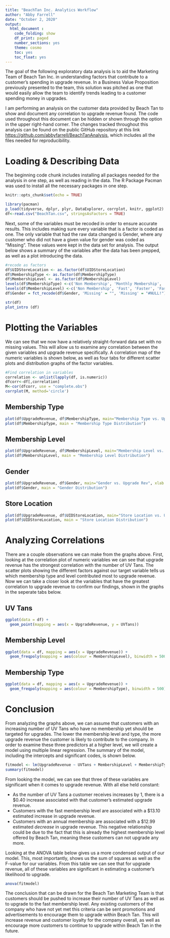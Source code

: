 ```yaml
---
title: "BeachTan Inc. Analytics Workflow"
author: "Abby Farrell"
date: "October 2, 2020"
output: 
  html_document :
    code_folding: show
    df_print: paged
    number_sections: yes
    theme: cosmo
    toc: yes
    toc_float: yes
---
```


The goal of the following exploratory data analysis is to aid the Marketing Team of Beach Tan Inc. in understanding factors that contribute to a customer's spending in upgrade revenue. In a Business Value Proposition previously presented to the team, this solution was pitched as one that would easily allow the team to identify trends leading to a customer spending money in upgrades.  

I am performing an analysis on the customer data provided by Beach Tan to show and document any correlation to upgrade revenue found. The code used throughout this document can be hidden or shown through the option in the upper right-hand corner. The changes tracked throughout this analysis can be found on the public GitHub repository at this link <https://github.com/abbyfarrell/BeachTanAnalysis>, which includes all the files needed for reproducibility.

# Loading & Describing Data

The beginning code chunk includes installing all packages needed for the analysis in one step, as well as reading in the data. The R Package Pacman was used to install all the necessary packages in one step.

```r
knitr::opts_chunk$set(echo = TRUE)
```
```r
library(pacman)
p_load(tidyverse, dplyr, plyr, DataExplorer, corrplot, knitr, ggplot2)
df<-read.csv("BeachTan.csv", stringsAsFactors = TRUE)
```

Next, some of the variables must be recoded in order to ensure accurate results. This includes making sure every variable that is a factor is coded as one. The only variable that had the raw data changed is Gender, where any customer who did not have a given value for gender was coded as "Missing". These values were kept in the data set for analysis. The output below shows a summary of the variables after the data has been prepped, as well as a plot introducing the data.

```r
#recode as factors
df$UIDStoreLocation <- as.factor(df$UIDStoreLocation)
df$MembershipType <- as.factor(df$MembershipType)
df$MembershipLevel <- as.factor(df$MembershipLevel)
levels(df$MembershipType) <-c('Non Membership', 'Monthly Membership', 'Annual Membership')
levels(df$MembershipLevel) <-c('Non Membership', 'Fast', 'Faster', 'Fastest', 'Instant')
df$Gender = fct_recode(df$Gender, 'Missing' = "", 'Missing' = "#NULL!")

str(df)
plot_intro (df)
```

# Plotting the Variables {.tabset .tabset-pills}

We can see that we now have a relatively straight-forward data set with no missing values. This will allow us to examine any correlation between the given variables and upgrade revenue specifically. A correlation map of the numeric variables is shown below, as well as four tabs for different scatter plots and distribution graphs of the factor variables.

```r
#Find correlation in variables
correlation <- unlist(lapply(df, is.numeric)) 
dfcorr<-df[,correlation]
M<-cor(dfcorr, use = "complete.obs")
corrplot(M, method='circle')
```

## Membership Type
```r
plot(df$UpgradeRevenue, df$MembershipType, main="Membership Type vs. Upgrade Rev", xlab = "Upgrade Revenue", ylab= "Membership Type", col="red")
plot(df$MembershipType, main = "Membership Type Distribution")
```

## Membership Level
```r
plot(df$UpgradeRevenue, df$MembershipLevel, main="Membership Level vs. Upgrade Rev", xlab = "Upgrade Revenue", ylab= "Membership Level", col="blue")
plot(df$MembershipLevel, main = "Membership Level Distribution")
```

## Gender
```r
plot(df$UpgradeRevenue, df$Gender, main="Gender vs. Upgrade Rev", xlab = "Upgrade Revenue", ylab= "Gender", col="green")
plot(df$Gender, main = "Gender Distribution")
```

## Store Location
```r
plot(df$UpgradeRevenue, df$UIDStoreLocation, main="Store Location vs. Upgrade Rev", xlab = "Upgrade Revenue", ylab= "Store Location", col="orange")
plot(df$UIDStoreLocation, main = "Store Location Distribution")
```

# Analyzing Correlations {.tabset .tabset-pills}

There are a couple observations we can make from the graphs above. First, looking at the correlation plot of numeric variables we can see that upgrade revenue has the strongest correlation with the number of UV Tans. The scatter plots showing the different factors against our target variable tells us which membership type and level contributed most to upgrade revenue. Now we can take a closer look at the variables that have the greatest correlation to upgrade revenue to confirm our findings, shown in the graphs in the seperate tabs below.

## UV Tans
```r
ggplot(data = df) +
  geom_point(mapping = aes(x = UpgradeRevenue, y = UVTans))
```

## Membership Level
```r
ggplot(data = df, mapping = aes(x = UpgradeRevenue)) + 
  geom_freqpoly(mapping = aes(colour = MembershipLevel), binwidth = 500)
```

## Membership Type
```r
ggplot(data = df, mapping = aes(x = UpgradeRevenue)) + 
  geom_freqpoly(mapping = aes(colour = MembershipType), binwidth = 500)
```

# Conclusion

From analyzing the graphs above, we can assume that customers with an increasing number of UV Tans who have no membership yet should be targeted for upgrades. The lower the membership level and type, the more upgrade revenue the customer is likely to contribute to the company. In order to examine these three predictors at a higher level, we will create a model using multiple linear regression. The summary of the model, including the intercepts and significant codes, is shown below.

```r
fitmodel <- lm(UpgradeRevenue ~ UVTans + MembershipLevel + MembershipType, data=df)
summary(fitmodel)
```

From looking the model, we can see that three of these variables are significant when it comes to upgrade revenue. With all else held constant:

* As the number of UV Tans a customer receives increases by 1, there is a $0.40 increase associated with that customer's estimated upgrade revenue.
* Customers with the fast membership level are associated with a $13.10 estimated increase in upgrade revenue.
* Customers with an annual membership are associated with a $12.99 estimated _decrease_ in upgrade revenue. This negative relationship could be due to the fact that this is already the highest membership level offered by Beach Tan, meaning these customers can not upgrade any more.

Looking at the ANOVA table below gives us a more condensed output of our model. This, most importantly, shows us the sum of squares as well as the F-value for our variables. From this table we can see that for upgrade revenue, all of these variables are significant in estimating a customer's likelihood to upgrade.

```r
anova(fitmodel)
```

The conclusion that can be drawn for the Beach Tan Marketing Team is that customers should be pushed to increase their number of UV Tans as well as to upgrade to the fast membership level. Any existing customers of the company who have not yet met this criteria can be sent promotions and advertisements to encourage them to upgrade within Beach Tan. This will increase revenue and customer loyalty for the company overall, as well as encourage more customers to continue to upgrade within Beach Tan in the future.